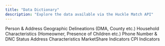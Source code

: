 ```yaml
---
title: "Data Dictionary"
description: "Explore the data available via the Huckle Match API"
---
```


<Columns cols={2}>
  <Card title="Primary Fields" icon="person" href="/dicts/primary-fields">
    Person & Address
  </Card>
  <Card title="Geographic" icon="globe" href="/dicts/geographic-fields">
    Geographic Delineations (DMA, County etc.)
  </Card>
  <Card title="Household Demographics" icon="people-roof" href="/dicts/household-fields">
    Household Characteristics (Homeowner, Presence of Children etc.)
  </Card>
  <Card title="Telephone" icon="phone" href="/dicts/telephone-fields">
    Phone Number & DNC Status
  </Card>
    <Card title="Real Estate" icon="house" href="/dicts/real-estate-fields">
    Address Characteristics
  </Card>
    <Card title="MarketShare Demographics" icon="basket-shopping" href="/dicts/market-share-fields">
    MarketShare Indicators
  </Card>
      <Card title="Consumer Passions Index" icon="magnifying-glass-dollar" href="/dicts/consumer-passions-fields">
    CPI Indicators
  </Card>
</Columns>